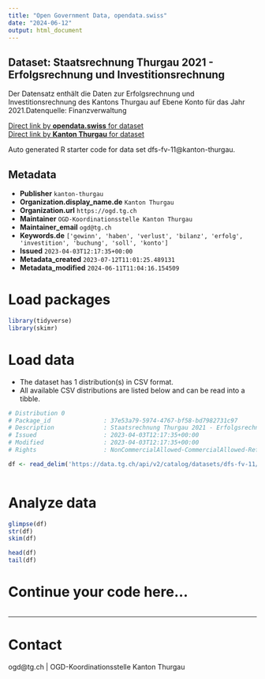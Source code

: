 ```yaml
---
title: "Open Government Data, opendata.swiss"
date: "2024-06-12"
output: html_document
---
```


## Dataset: Staatsrechnung Thurgau 2021 - Erfolgsrechnung und Investitionsrechnung

Der Datensatz enthält die Daten zur Erfolgsrechnung und Investitionsrechnung des Kantons Thurgau auf Ebene Konto für das Jahr 2021.Datenquelle: Finanzverwaltung

[Direct link by **opendata.swiss** for dataset](https://opendata.swiss/de/dataset/staatsrechnung-thurgau-2021-erfolgsrechnung-und-investitionsrechnung)<br>
[Direct link by **Kanton Thurgau** for dataset](https://data.tg.ch/explore/dataset/dfs-fv-11/)

Auto generated R starter code for data set dfs-fv-11@kanton-thurgau.

## Metadata

- **Publisher** `kanton-thurgau`
- **Organization.display_name.de** `Kanton Thurgau`
- **Organization.url** `https://ogd.tg.ch`
- **Maintainer** `OGD-Koordinationsstelle Kanton Thurgau`
- **Maintainer_email** `ogd@tg.ch`
- **Keywords.de** `['gewinn', 'haben', 'verlust', 'bilanz', 'erfolg', 'investition', 'buchung', 'soll', 'konto']`
- **Issued** `2023-04-03T12:17:35+00:00`
- **Metadata_created** `2023-07-12T11:01:25.489131`
- **Metadata_modified** `2024-06-11T11:04:16.154509`


# Load packages

```r

library(tidyverse)
library(skimr)

```

# Load data

-   The dataset has 1 distribution(s) in CSV format.
-   All available CSV distributions are listed below and can be read into a tibble.

```r

# Distribution 0
# Package_id               : 37e53a79-5974-4767-bf58-bd7982731c97
# Description              : Staatsrechnung Thurgau 2021 - Erfolgsrechnung und Investitionsrechnung (csv)
# Issued                   : 2023-04-03T12:17:35+00:00
# Modified                 : 2023-04-03T12:17:35+00:00
# Rights                   : NonCommercialAllowed-CommercialAllowed-ReferenceRequired

df <- read_delim('https://data.tg.ch/api/v2/catalog/datasets/dfs-fv-11/exports/csv')



```

# Analyze data

```r

glimpse(df)
str(df)
skim(df)

head(df)
tail(df)

```

# Continue your code here...

```r

```

------------------------------------------------------------------------

# Contact

ogd@tg.ch | OGD-Koordinationsstelle Kanton Thurgau
